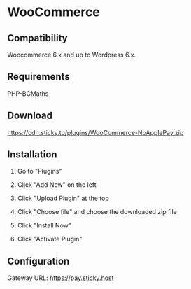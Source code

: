# WooCommerce

## Compatibility
Woocommerce 6.x and up to Wordpress 6.x.

## Requirements

PHP-BCMaths

## Download

https://cdn.sticky.to/plugins/WooCommerce-NoApplePay.zip

## Installation

1. Go to "Plugins"

2. Click "Add New" on the left

3. Click "Upload Plugin" at the top

4. Click "Choose file" and choose the downloaded zip file

5. Click "Install Now"

6. Click "Activate Plugin"

## Configuration

Gateway URL: https://pay.sticky.host
